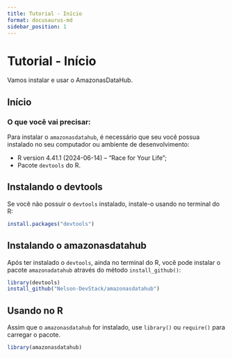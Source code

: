 ```yaml
---
title: Tutorial - Início
format: docusaurus-md
sidebar_position: 1
---
```





# Tutorial - Início

Vamos instalar e usar o AmazonasDataHub.

## Início

### O que você vai precisar:

Para instalar o `amazonasdatahub`, é necessário que seu você possua
instalado no seu computador ou ambiente de desenvolvimento:

-   R version 4.41.1 (2024-06-14) – “Race for Your Life”;
-   Pacote `devtools` do R.

## Instalando o devtools

Se você não possuir o `devtools` instalado, instale-o usando no terminal
do R:

```r
install.packages("devtools")
```

## Instalando o amazonasdatahub

Após ter instalado o `devtools`, ainda no terminal do R, você pode
instalar o pacote `amazonadatahub` através do método `install_github()`:

```r
library(devtools)
install_github("Nelson-DevStack/amazonasdatahub")
```

## Usando no R

Assim que o `amazonasdatahub` for instalado, use `library()` ou
`require()` para carregar o pacote.

```r
library(amazonasdatahub)
```
